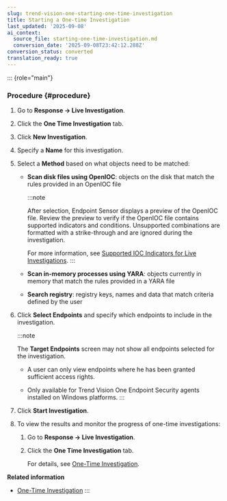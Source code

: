 ```yaml
---
slug: trend-vision-one-starting-one-time-investigation
title: Starting a One-time Investigation
last_updated: '2025-09-08'
ai_context:
  source_file: starting-one-time-investigation.md
  conversion_date: '2025-09-08T23:42:12.288Z'
conversion_status: converted
translation_ready: true
---
```


::: {role="main"}
### Procedure {#procedure}

1.  Go to **Response → Live Investigation**.

2.  Click the **One Time Investigation** tab.

3.  Click **New Investigation**.

4.  Specify a **Name** for this investigation.

5.  Select a **Method** based on what objects need to be matched:

    - **Scan disk files using OpenIOC**: objects on the disk that match the rules provided in an OpenIOC file

      :::note

      After selection, Endpoint Sensor displays a preview of the OpenIOC file. Review the preview to verify if the OpenIOC file contains supported indicators and conditions. Unsupported combinations are formatted with a strike-through and are ignored during the investigation.

      For more information, see [Supported IOC Indicators for Live Investigations](ioc-indicators-for-live.mdx).
      :::

    - **Scan in-memory processes using YARA**: objects currently in memory that match the rules provided in a YARA file

    - **Search registry**: registry keys, names and data that match criteria defined by the user

6.  Click **Select Endpoints** and specify which endpoints to include in the investigation.

    :::note

    The **Target Endpoints** screen may not show all endpoints selected for the investigation.

    - A user can only view endpoints where he has been granted sufficient access rights.

    - Only available for Trend Vision One Endpoint Security agents installed on Windows platforms.
    :::

7.  Click **Start Investigation**.

8.  To view the results and monitor the progress of one-time investigations:

    1.  Go to **Response → Live Investigation**.

    2.  Click the **One Time Investigation** tab.

        For details, see [One-Time Investigation](one-time-investigation.mdx).

**Related information**

- [One-Time Investigation](one-time-investigation.mdx)
:::
